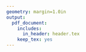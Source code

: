 ```yaml
---
geometry: margin=1.0in
output:
  pdf_document:
    includes:
      in_header: header.tex
    keep_tex: yes
---
```

\begin{center}
\captionof{table}{Suggestions and resources to increase invited speaker diversity.}
\small
\centering
\begin{tabular}{>{\centering\arraybackslash}m{4cm}|>{\centering\arraybackslash}m{7cm}|>{}m{5cm}}

\hline

\rowcolor{lightgray}
\textbf{Suggestion} & \textbf{Description} & \textbf{Resource} \\\hline

Trainee-invited speakers & Request suggestions from trainees, increase number of trainee-group-invited speakers & \\\hline

Use a list & Lists of scientists from under-represented and under-served groups are available in several fields &  https://DiversifyMicrobiology .github.io/resources \\\hline

Create a list & Use the GitHub template to create a self-nomination list and resource for your field & https://github.com /diversifymicrobiology /DiversifyMicrobiology.github.io \\\hline

Use resources from professional societies & Many scientific societies have a committee focused on serving individuals from under-represented and underserved backgrounds. Other societies (e.g., SACNAS) are dedicated to these issues. & SACNAS, ABRCMS, AISES, ASM Subcommittee on Minority Education \\\hline

Think outside your sub-discipline & Speakers may introduce you to a technique that is not used in your sub-discipline & \\\hline

Consider scientists outside research-focused universities & Scientists from industry, teaching-focused institutions, and non-profit orgs have different approaches to their research & \\\hline

Communicate invitation expectations & Unit leadership should explicitly communicate expectations about who is invited to speak and the desired atmosphere & \\\hline

Encourage trainees to engage & \makecell[l]{When a talk is over, ensure that \\trainees are the first to ask questions} & \\\hline

Foster an inclusive atmosphere & Consider the identities of individuals the speaker is meeting with. Ask if the speaker would like to meet a particular student group & \\\hline

Highlight the journey & Invite speakers to spend a few moments describing their personal science journey & \\\hline

\end{tabular}
\end{center}
